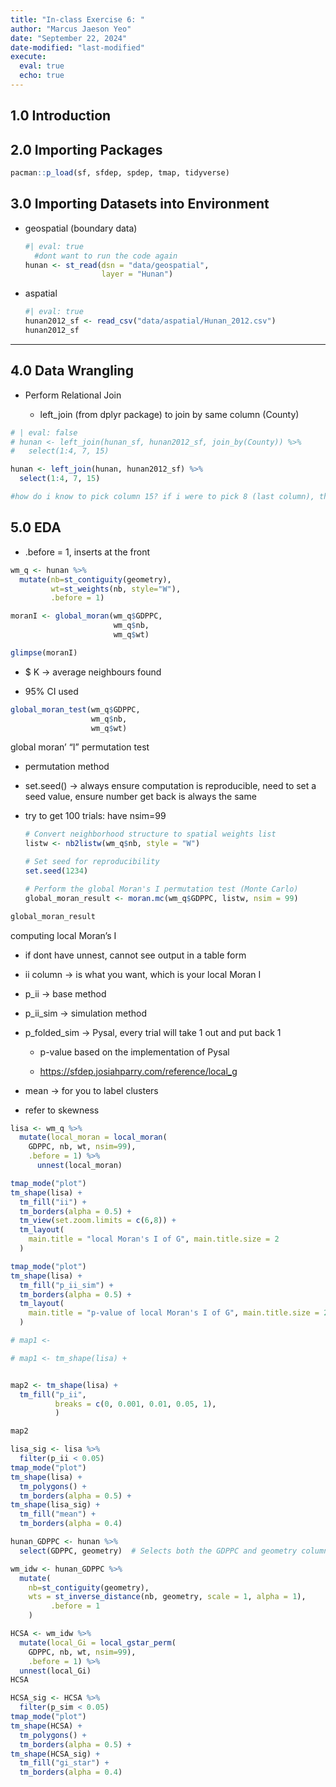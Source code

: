 ```yaml
---
title: "In-class Exercise 6: "
author: "Marcus Jaeson Yeo"
date: "September 22, 2024"
date-modified: "last-modified"
execute: 
  eval: true
  echo: true
---
```


## **1.0 Introduction**

## **2.0 Importing Packages**

```r
pacman::p_load(sf, sfdep, spdep, tmap, tidyverse)
```

## **3.0 Importing Datasets into Environment**

-   geospatial (boundary data)

    ```r
    #| eval: true
      #dont want to run the code again
    hunan <- st_read(dsn = "data/geospatial", 
                     layer = "Hunan")
    ```

-   aspatial

    ```r
    #| eval: true
    hunan2012_sf <- read_csv("data/aspatial/Hunan_2012.csv")
    hunan2012_sf
    ```

------------------------------------------------------------------------

## 4.0 Data Wrangling

-   Perform Relational Join

    -   left_join (from dplyr package) to join by same column (County)

```r
# | eval: false
# hunan <- left_join(hunan_sf, hunan2012_sf, join_by(County)) %>%   
#   select(1:4, 7, 15)  

hunan <- left_join(hunan, hunan2012_sf) %>%
  select(1:4, 7, 15)

#how do i know to pick column 15? if i were to pick 8 (last column), there will be:   #Error: Fill argument neither colors nor valid variable name(s)  #pick 6 columns (1:4, 7, 15) gives back 7 columns? (GDPPC)
```

## **5.0 EDA**

-   .before = 1, inserts at the front

```r
wm_q <- hunan %>%
  mutate(nb=st_contiguity(geometry),
         wt=st_weights(nb, style="W"),
         .before = 1)
```

```r
moranI <- global_moran(wm_q$GDPPC,
                       wm_q$nb,
                       wm_q$wt)

glimpse(moranI)

```

-   \$ K -\> average neighbours found

-   95% CI used

```r
global_moran_test(wm_q$GDPPC,
                  wm_q$nb,
                  wm_q$wt)
```

global moran' "I" permutation test

-   permutation method

-   set.seed() -\> always ensure computation is reproducible, need to set a seed value, ensure number get back is always the same

-   try to get 100 trials: have nsim=99

    ```r
    # Convert neighborhood structure to spatial weights list
    listw <- nb2listw(wm_q$nb, style = "W")

    # Set seed for reproducibility
    set.seed(1234)

    # Perform the global Moran's I permutation test (Monte Carlo)
    global_moran_result <- moran.mc(wm_q$GDPPC, listw, nsim = 99)

    ```

```r
global_moran_result
```

computing local Moran's I

-   if dont have unnest, cannot see output in a table form

-   ii column -\> is what you want, which is your local Moran I

-   p_ii -\> base method

-   p_ii_sim -\> simulation method

-   p_folded_sim -\> Pysal, every trial will take 1 out and put back 1

    -   p-value based on the implementation of Pysal

    -   <https://sfdep.josiahparry.com/reference/local_g>

-   mean -\> for you to label clusters

-   refer to skewness

```r
lisa <- wm_q %>%
  mutate(local_moran = local_moran(
    GDPPC, nb, wt, nsim=99),
    .before = 1) %>%
      unnest(local_moran)
```

```r
tmap_mode("plot")
tm_shape(lisa) +
  tm_fill("ii") +
  tm_borders(alpha = 0.5) +
  tm_view(set.zoom.limits = c(6,8)) + 
  tm_layout(
    main.title = "local Moran's I of G", main.title.size = 2
  )
```

```r
tmap_mode("plot")
tm_shape(lisa) +
  tm_fill("p_ii_sim") +
  tm_borders(alpha = 0.5) +
  tm_layout(
    main.title = "p-value of local Moran's I of G", main.title.size = 2
  )
```

```r
# map1 <- 
```

```r
# map1 <- tm_shape(lisa) +


map2 <- tm_shape(lisa) + 
  tm_fill("p_ii",
          breaks = c(0, 0.001, 0.01, 0.05, 1),
          )

map2
```

```r
lisa_sig <- lisa %>%
  filter(p_ii < 0.05)
tmap_mode("plot")
tm_shape(lisa) + 
  tm_polygons() + 
  tm_borders(alpha = 0.5) + 
tm_shape(lisa_sig) + 
  tm_fill("mean") +
  tm_borders(alpha = 0.4)
```

```r
hunan_GDPPC <- hunan %>%
  select(GDPPC, geometry)  # Selects both the GDPPC and geometry columns
```

```r
wm_idw <- hunan_GDPPC %>%
  mutate(
    nb=st_contiguity(geometry),
    wts = st_inverse_distance(nb, geometry, scale = 1, alpha = 1),
         .before = 1
    )
```

```r
HCSA <- wm_idw %>%
  mutate(local_Gi = local_gstar_perm(
    GDPPC, nb, wt, nsim=99),
    .before = 1) %>%
  unnest(local_Gi)
HCSA
```

```r
HCSA_sig <- HCSA %>%
  filter(p_sim < 0.05)
tmap_mode("plot")
tm_shape(HCSA) + 
  tm_polygons() + 
  tm_borders(alpha = 0.5) + 
tm_shape(HCSA_sig) + 
  tm_fill("gi_star") + 
  tm_borders(alpha = 0.4)
```
